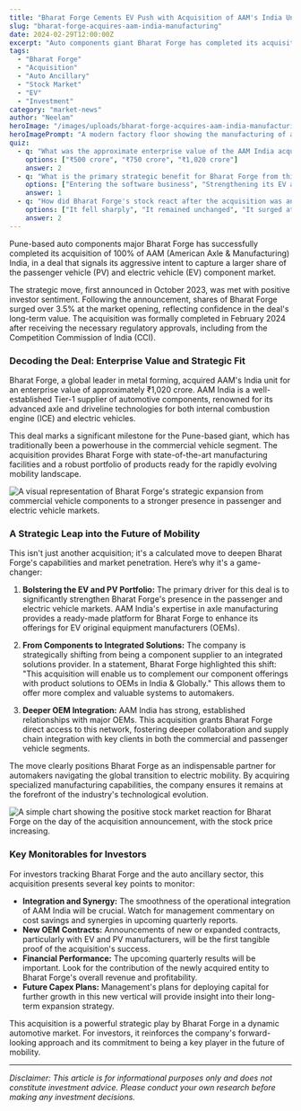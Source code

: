 ```yaml
---
title: "Bharat Forge Cements EV Push with Acquisition of AAM's India Unit"
slug: "bharat-forge-acquires-aam-india-manufacturing"
date: 2024-02-29T12:00:00Z
excerpt: "Auto components giant Bharat Forge has completed its acquisition of AAM's India manufacturing unit for an enterprise value of ₹1,020 crore, significantly strengthening its capabilities in the passenger and electric vehicle segments."
tags:
  - "Bharat Forge"
  - "Acquisition"
  - "Auto Ancillary"
  - "Stock Market"
  - "EV"
  - "Investment"
category: "market-news"
author: "Neelam"
heroImage: "/images/uploads/bharat-forge-acquires-aam-india-manufacturing/hero-image.jpg"
heroImagePrompt: "A modern factory floor showing the manufacturing of automotive axles, symbolizing the Bharat Forge and AAM India deal."
quiz:
  - q: "What was the approximate enterprise value of the AAM India acquisition by Bharat Forge?"
    options: ["₹500 crore", "₹750 crore", "₹1,020 crore"]
    answer: 2
  - q: "What is the primary strategic benefit for Bharat Forge from this acquisition?"
    options: ["Entering the software business", "Strengthening its EV and passenger vehicle axle business", "Expanding into European markets"]
    answer: 1
  - q: "How did Bharat Forge's stock react after the acquisition was announced in October 2023?"
    options: ["It fell sharply", "It remained unchanged", "It surged at the market open"]
    answer: 2
---
```


Pune-based auto components major Bharat Forge has successfully completed its acquisition of 100% of AAM (American Axle & Manufacturing) India, in a deal that signals its aggressive intent to capture a larger share of the passenger vehicle (PV) and electric vehicle (EV) component market.

The strategic move, first announced in October 2023, was met with positive investor sentiment. Following the announcement, shares of Bharat Forge surged over 3.5% at the market opening, reflecting confidence in the deal's long-term value. The acquisition was formally completed in February 2024 after receiving the necessary regulatory approvals, including from the Competition Commission of India (CCI).

### Decoding the Deal: Enterprise Value and Strategic Fit

Bharat Forge, a global leader in metal forming, acquired AAM's India unit for an enterprise value of approximately ₹1,020 crore. AAM India is a well-established Tier-1 supplier of automotive components, renowned for its advanced axle and driveline technologies for both internal combustion engine (ICE) and electric vehicles.

This deal marks a significant milestone for the Pune-based giant, which has traditionally been a powerhouse in the commercial vehicle segment. The acquisition provides Bharat Forge with state-of-the-art manufacturing facilities and a robust portfolio of products ready for the rapidly evolving mobility landscape.

![A visual representation of Bharat Forge's strategic expansion from commercial vehicle components to a stronger presence in passenger and electric vehicle markets.](/images/uploads/bharat-forge-acquires-aam-india-manufacturing/strategy-expansion.png)

### A Strategic Leap into the Future of Mobility

This isn't just another acquisition; it's a calculated move to deepen Bharat Forge's capabilities and market penetration. Here’s why it's a game-changer:

1.  **Bolstering the EV and PV Portfolio:** The primary driver for this deal is to significantly strengthen Bharat Forge's presence in the passenger and electric vehicle markets. AAM India's expertise in axle manufacturing provides a ready-made platform for Bharat Forge to enhance its offerings for EV original equipment manufacturers (OEMs).

2.  **From Components to Integrated Solutions:** The company is strategically shifting from being a component supplier to an integrated solutions provider. In a statement, Bharat Forge highlighted this shift: "This acquisition will enable us to complement our component offerings with product solutions to OEMs in India & Globally." This allows them to offer more complex and valuable systems to automakers.

3.  **Deeper OEM Integration:** AAM India has strong, established relationships with major OEMs. This acquisition grants Bharat Forge direct access to this network, fostering deeper collaboration and supply chain integration with key clients in both the commercial and passenger vehicle segments.

The move clearly positions Bharat Forge as an indispensable partner for automakers navigating the global transition to electric mobility. By acquiring specialized manufacturing capabilities, the company ensures it remains at the forefront of the industry's technological evolution.

![A simple chart showing the positive stock market reaction for Bharat Forge on the day of the acquisition announcement, with the stock price increasing.](/images/uploads/bharat-forge-acquires-aam-india-manufacturing/stock-performance.png)

### Key Monitorables for Investors

For investors tracking Bharat Forge and the auto ancillary sector, this acquisition presents several key points to monitor:

*   **Integration and Synergy:** The smoothness of the operational integration of AAM India will be crucial. Watch for management commentary on cost savings and synergies in upcoming quarterly reports.
*   **New OEM Contracts:** Announcements of new or expanded contracts, particularly with EV and PV manufacturers, will be the first tangible proof of the acquisition's success.
*   **Financial Performance:** The upcoming quarterly results will be important. Look for the contribution of the newly acquired entity to Bharat Forge's overall revenue and profitability.
*   **Future Capex Plans:** Management's plans for deploying capital for further growth in this new vertical will provide insight into their long-term expansion strategy.

This acquisition is a powerful strategic play by Bharat Forge in a dynamic automotive market. For investors, it reinforces the company's forward-looking approach and its commitment to being a key player in the future of mobility.

***

*Disclaimer: This article is for informational purposes only and does not constitute investment advice. Please conduct your own research before making any investment decisions.*